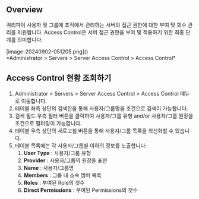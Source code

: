 ## Overview
쿼리파이 사용자 및 그룹에 조직에서 관리하는 서버의 접근 권한에 대한 부여 및 회수 관리를 지원합니다. Access Control은 서버 접근 권한을 부여 및 적용하기 위한 최종 단계를 의미합니다.

<p align="center">
<div>[image-20240902-051205.png]()</div>
*Administrator &gt; Servers &gt; Server Access Control &gt; Access Control*
</p>



## Access Control 현황 조회하기
1. Administrator &gt; Servers &gt; Server Access Control &gt; Access Control 메뉴로 이동합니다.
2. 테이블 좌측 상단의 검색란을 통해 사용자/그룹명을 조건으로 검색이 가능합니다.
3. 검색 필드 우측 필터 버튼을 클릭하여 사용자/그룹 유형 and/or 사용자/그룹 원장을 조건으로 필터링이 가능합니다.
4. 테이블 우측 상단의 새로고침 버튼을 통해 사용자/그룹 목록을 최신화할 수 있습니다.
5. 테이블 목록에는 각 사용자/그룹별 이하의 정보를 노출합니다:
    1.  **User Type**  : 사용자/그룹 유형
    2.  **Provider**  : 사용자/그룹의 원장을 표현
    3.  **Name**  : 사용자/그룹명
    4.  **Members**  : 그룹 내 소속 멤버 목록
    5.  **Roles**  : 부여된 Role의 갯수
    6.  **Direct Permissions**  : 부여된 Permissions의 갯수

